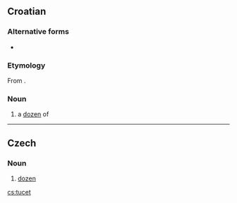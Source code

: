 ==Croatian==

===Alternative forms===
* {{l|hr|tuce}}

===Etymology===
From {{G.|hr}} {{term|Dutzend|lang=de}}.

===Noun===
{{hr-noun|m}}

# a [[dozen]] of

----
==Czech==

===Noun===
{{cs-noun|g=m}}

# [[dozen]]


[[cs:tucet]]